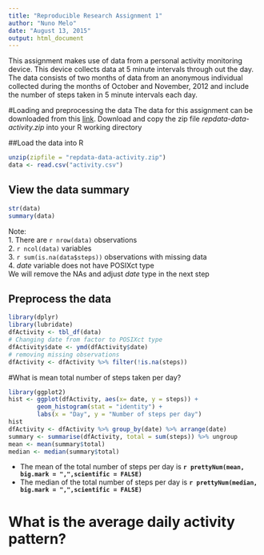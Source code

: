 ```yaml
---
title: "Reproducible Research Assignment 1"
author: "Nuno Melo"
date: "August 13, 2015"
output: html_document
---
```

This assignment makes use of data from a personal activity monitoring device. This device collects data at 5 minute intervals through out the day. The data consists of two months of data from an anonymous individual collected during the months of October and November, 2012 and include the number of steps taken in 5 minute intervals each day.

#Loading and preprocessing the data
The data for this assignment can be downloaded from this [link](https://d396qusza40orc.cloudfront.net/repdata%2Fdata%2Factivity.zip).
Download and copy the zip file *repdata-data-activity.zip* into your R working directory

##Load the data into R
```r
unzip(zipfile = "repdata-data-activity.zip")
data <- read.csv("activity.csv")
```
## View the data summary
```r
str(data)
summary(data)
```
Note:  
1. There are `r nrow(data)` observations  
2. `r ncol(data)` variables  
3. `r sum(is.na(data$steps))` observations with missing data  
4. *date* variable does not have POSIXct type  
We will remove the NAs and adjust *date* type in the next step

## Preprocess the data
```r
library(dplyr)
library(lubridate)
dfActivity <- tbl_df(data)
# Changing date from factor to POSIXct type
dfActivity$date <- ymd(dfActivity$date)
# removing missing observations
dfActivity <- dfActivity %>% filter(!is.na(steps))
```
#What is mean total number of steps taken per day?
```r
library(ggplot2)
hist <- ggplot(dfActivity, aes(x= date, y = steps)) +
        geom_histogram(stat = "identity") +
        labs(x = "Day", y = "Number of steps per day")
hist
dfActivity <- dfActivity %>% group_by(date) %>% arrange(date)
summary <- summarise(dfActivity, total = sum(steps)) %>% ungroup
mean <- mean(summary$total)
median <- median(summary$total)
```

* The mean of the total number of steps per day is 
**`r prettyNum(mean, big.mark = ",",scientific = FALSE)`** 
* The median of the total number of steps per day is
**`r prettyNum(median, big.mark = ",",scientific = FALSE)`**

# What is the average daily activity pattern?

